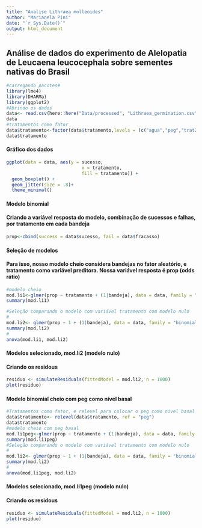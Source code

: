 ```yaml
---
title: "Analise Lithraea molleoides"
author: "Marianela Pini"
date: "`r Sys.Date()`"
output: html_document
---
```

## Análise de dados do experimento de Alelopatia de Leucaena leucocephala sobre sementes nativas do Brasil           
```r
#carregando pacotes#
library(lme4)
library(DHARMa)
library(ggplot2)
#Abrindo os dados
data<- read.csv(here::here("Data/processed", "Lithraea_germination.csv"), sep = ";", header=TRUE)
data
#tratamentos como fator
data$tratamento<-factor(data$tratamento,levels = (c("agua","peg","trat25","trat50")))
data$tratamento
```
#### Gráfico dos dados
```r
ggplot(data = data, aes(y = sucesso,
                            x = tratamento,
                            fill = tratamento)) +
  geom_boxplot() +
  geom_jitter(size = .8)+
  theme_minimal()
```

#### Modelo binomial
#### Criando a variável resposta do modelo, combinação de sucessos e falhas, por tratamento em cada bandeja
```r
prop<-cbind(success = data$sucesso, fail = data$fracasso)
```
#### Seleção de modelos
#### Para isso, nosso modelo cheio considera bandejas no fator aleatório, e tratamento como variável preditora. Nossa variável resposta é prop (odds ratio)
```r
#modelo cheio
mod.li1<-glmer(prop ~ tratamento + (1|bandeja), data = data, family = "binomial")
summary(mod.li1)

#Seleção comparando o modelo com variável tratamento com modelo nulo
#
mod.li2<- glmer(prop ~ 1 + (1|bandeja), data = data, family = "binomial")
summary(mod.li2)
#
anova(mod.li1, mod.li2)
```
#### Modelos selecionado, mod.li2 (modelo nulo)
#### Criando os residous
```r
residuo <- simulateResiduals(fittedModel = mod.li2, n = 1000)
plot(residuo)
```

#### Modelo binomial cheio com peg como nivel basal
```r
#Tratamentos como fator, e relevel para colocar o peg como nivel basal
data$tratamento<- relevel(data$tratamento, ref = "peg")
data$tratamento
#modelo cheio com peg basal
mod.li1peg<-glmer(prop ~ tratamento + (1|bandeja), data = data, family = "binomial")
summary(mod.li1peg)
#Seleção comparando o modelo com variável tratamento com modelo nulo
#
mod.li2<- glmer(prop ~ 1 + (1|bandeja), data = data, family = "binomial")
summary(mod.li2)
#
anova(mod.li1peg, mod.li2)
```
#### Modelos selecionado, mod.li1peg (modelo nulo)
#### Criando os residous
```r
residuo <- simulateResiduals(fittedModel = mod.li2, n = 1000)
plot(residuo)

```

